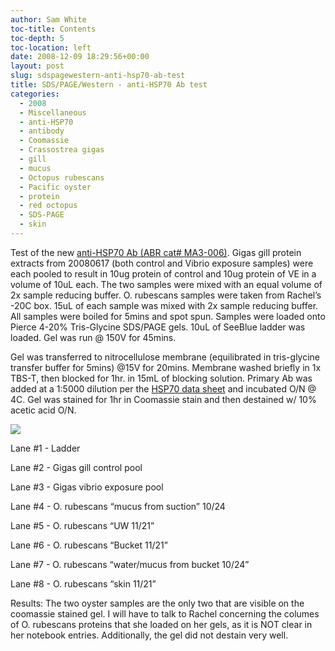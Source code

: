 ```yaml
---
author: Sam White
toc-title: Contents
toc-depth: 5
toc-location: left
date: 2008-12-09 18:29:56+00:00
layout: post
slug: sdspagewestern-anti-hsp70-ab-test
title: SDS/PAGE/Western - anti-HSP70 Ab test
categories:
  - 2008
  - Miscellaneous
  - anti-HSP70
  - antibody
  - Coomassie
  - Crassostrea gigas
  - gill
  - mucus
  - Octopus rubescans
  - Pacific oyster
  - protein
  - red octopus
  - SDS-PAGE
  - skin
---
```


Test of the new [anti-HSP70 Ab (ABR cat# MA3-006)](https://github.com/RobertsLab/resources/blob/master/protocols/Commercial_Protocols/Invitrogen_Antibody-HSP70-MA3-006.pdf). Gigas gill protein extracts from 20080617 (both control and Vibrio exposure samples) were each pooled to result in 10ug protein of control and 10ug protein of VE in a volume of 10uL each. The two samples were mixed with an equal volume of 2x sample reducing buffer. O. rubescans samples were taken from Rachel's -20C box. 15uL of each sample was mixed with 2x sample reducing buffer. All samples were boiled for 5mins and spot spun. Samples were loaded onto Pierce 4-20% Tris-Glycine SDS/PAGE gels. 10uL of SeeBlue ladder was loaded. Gel was run @ 150V for 45mins.

Gel was transferred to nitrocellulose membrane (equilibrated in tris-glycine transfer buffer for 5mins) @15V for 20mins. Membrane washed briefly in 1x TBS-T, then blocked for 1hr. in 15mL of blocking solution. Primary Ab was added at a 1:5000 dilution per the [HSP70 data sheet](https://github.com/RobertsLab/resources/blob/master/protocols/Commercial_Protocols/Invitrogen_Antibody-HSP70-MA3-006.pdf) and incubated O/N @ 4C. Gel was stained for 1hr in Coomassie stain and then destained w/ 10% acetic acid O/N.

![](https://eagle.fish.washington.edu/Arabidopsis/SDS-PAGE/20081210.JPG)

Lane #1 - Ladder

Lane #2 - Gigas gill control pool

Lane #3 - Gigas vibrio exposure pool

Lane #4 - O. rubescans "mucus from suction" 10/24

Lane #5 - O. rubescans "UW 11/21"

Lane #6 - O. rubescans "Bucket 11/21"

Lane #7 - O. rubescans "water/mucus from bucket 10/24"

Lane #8 - O. rubescans "skin 11/21"

Results: The two oyster samples are the only two that are visible on the coomassie stained gel. I will have to talk to Rachel concerning the columes of O. rubescans proteins that she loaded on her gels, as it is NOT clear in her notebook entries. Additionally, the gel did not destain very well.
